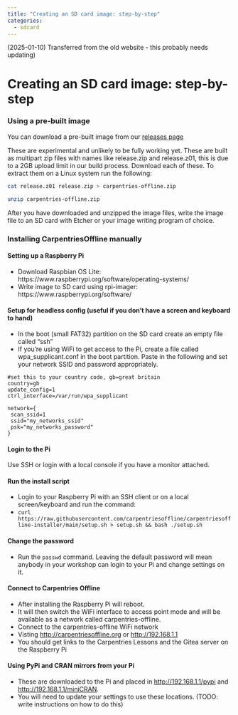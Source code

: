 ```yaml
---
title: "Creating an SD card image: step-by-step"
categories:
  - sdcard
---
```


::: {.callout-note}
(2025-01-10) Transferred from the old website - this probably needs updating)
:::

# Creating an SD card image: step-by-step

### Using a pre-built image

You can download a pre-built image from our [releases page](https://github.com/carpentriesoffline/carpentriesoffline-installer/releases)

These are experimental and unlikely to be fully working yet. These are built as multipart zip files with names like release.zip and release.z01, this is due to a 2GB upload limit in our build process. Download each of these. To extract them on a Linux system run the following:

```bash
cat release.z01 release.zip > carpentries-offline.zip

unzip carpentries-offline.zip
```

After you have downloaded and unzipped the image files, write the image file to an SD card with Etcher or your image writing program of choice.

### Installing CarpentriesOffline manually

####  Setting up a Raspberry Pi

* Download Raspbian OS Lite: https://www.raspberrypi.org/software/operating-systems/
* Write image to SD card using rpi-imager: https://www.raspberrypi.org/software/

#### Setup for headless config (useful if you don't have a screen and keyboard to hand)
* In the boot (small FAT32) partition on the SD card create an empty file called "ssh"
* If you're using WiFi to get access to the Pi, create a file called wpa_supplicant.conf in the boot partition. Paste in the following and set your network SSID and password appropriately.

```
#set this to your country code, gb=great britain
country=gb
update_config=1
ctrl_interface=/var/run/wpa_supplicant

network={
 scan_ssid=1
 ssid="my_networks_ssid"
 psk="my_networks_password"
}
```

#### Login to the Pi
Use SSH or login with a local console if you have a monitor attached.

#### Run the install script
* Login to your Raspberry Pi with an SSH client or on a local screen/keyboard and run the command:
* ```curl https://raw.githubusercontent.com/carpentriesoffline/carpentriesoffline-installer/main/setup.sh > setup.sh && bash ./setup.sh```

#### Change the password
* Run the `passwd` command. Leaving the default password will mean anybody in your workshop can login to your Pi and change settings on it.

#### Connect to Carpentries Offline
* After installing the Raspberry Pi will reboot.
* It will then switch the WiFi interface to access point mode and will be available as a network called carpentries-offline.
* Connect to the carpentries-offline WiFi network
* Visting [http://carpentriesoffline.org](http://carpentries.org) or [http://192.168.1.1](http://192.168.1.1)
* You should get links to the Carpentries Lessons and the Gitea server on the Raspberry Pi

#### Using PyPi and CRAN mirrors from your Pi
* These are downloaded to the Pi and placed in [http://192.168.1.1/pypi](http://192.168.1.1/pypi) and [http://192.168.1.1/miniCRAN](http://192.168.1.1/miniCRAN).
* You will need to update your settings to use these locations. (TODO: write instructions on how to do this)




